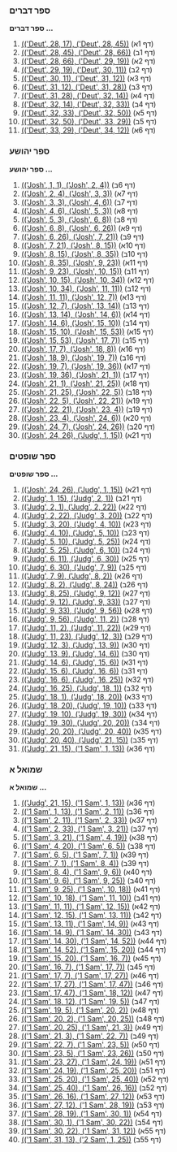 
=== ספר דברים ===
'''ספר דברים ...'''
#[https://barhama.com/aleppocodex/?image=ALEPPO_CODEX_001r (('Deut', 28, 17), ('Deut', 28, 45))] (דף 1א)
#[https://barhama.com/aleppocodex/?image=ALEPPO_CODEX_001v (('Deut', 28, 45), ('Deut', 28, 66))] (דף 1ב)
#[https://barhama.com/aleppocodex/?image=ALEPPO_CODEX_002r (('Deut', 28, 66), ('Deut', 29, 19))] (דף 2א)
#[https://barhama.com/aleppocodex/?image=ALEPPO_CODEX_002v (('Deut', 29, 19), ('Deut', 30, 11))] (דף 2ב)
#[https://barhama.com/aleppocodex/?image=ALEPPO_CODEX_003r (('Deut', 30, 11), ('Deut', 31, 12))] (דף 3א)
#[https://barhama.com/aleppocodex/?image=ALEPPO_CODEX_003v (('Deut', 31, 12), ('Deut', 31, 28))] (דף 3ב)
#[https://barhama.com/aleppocodex/?image=ALEPPO_CODEX_004r (('Deut', 31, 28), ('Deut', 32, 14))] (דף 4א)
#[https://barhama.com/aleppocodex/?image=ALEPPO_CODEX_004v (('Deut', 32, 14), ('Deut', 32, 33))] (דף 4ב)
#[https://barhama.com/aleppocodex/?image=ALEPPO_CODEX_005r (('Deut', 32, 33), ('Deut', 32, 50))] (דף 5א)
#[https://barhama.com/aleppocodex/?image=ALEPPO_CODEX_005v (('Deut', 32, 50), ('Deut', 33, 29))] (דף 5ב)
#[https://barhama.com/aleppocodex/?image=ALEPPO_CODEX_006r (('Deut', 33, 29), ('Deut', 34, 12))] (דף 6א)

=== ספר יהושע ===
'''ספר יהושע ...'''
#[https://barhama.com/aleppocodex/?image=ALEPPO_CODEX_006v (('Josh', 1, 1), ('Josh', 2, 4))] (דף 6ב)
#[https://barhama.com/aleppocodex/?image=ALEPPO_CODEX_007r (('Josh', 2, 4), ('Josh', 3, 3))] (דף 7א)
#[https://barhama.com/aleppocodex/?image=ALEPPO_CODEX_007v (('Josh', 3, 3), ('Josh', 4, 6))] (דף 7ב)
#[https://barhama.com/aleppocodex/?image=ALEPPO_CODEX_008r (('Josh', 4, 6), ('Josh', 5, 3))] (דף 8א)
#[https://barhama.com/aleppocodex/?image=ALEPPO_CODEX_008v (('Josh', 5, 3), ('Josh', 6, 8))] (דף 8ב)
#[https://barhama.com/aleppocodex/?image=ALEPPO_CODEX_009r (('Josh', 6, 8), ('Josh', 6, 26))] (דף 9א)
#[https://barhama.com/aleppocodex/?image=ALEPPO_CODEX_009v (('Josh', 6, 26), ('Josh', 7, 21))] (דף 9ב)
#[https://barhama.com/aleppocodex/?image=ALEPPO_CODEX_010r (('Josh', 7, 21), ('Josh', 8, 15))] (דף 10א)
#[https://barhama.com/aleppocodex/?image=ALEPPO_CODEX_010v (('Josh', 8, 15), ('Josh', 8, 35))] (דף 10ב)
#[https://barhama.com/aleppocodex/?image=ALEPPO_CODEX_011r (('Josh', 8, 35), ('Josh', 9, 23))] (דף 11א)
#[https://barhama.com/aleppocodex/?image=ALEPPO_CODEX_011v (('Josh', 9, 23), ('Josh', 10, 15))] (דף 11ב)
#[https://barhama.com/aleppocodex/?image=ALEPPO_CODEX_012r (('Josh', 10, 15), ('Josh', 10, 34))] (דף 12א)
#[https://barhama.com/aleppocodex/?image=ALEPPO_CODEX_012v (('Josh', 10, 34), ('Josh', 11, 11))] (דף 12ב)
#[https://barhama.com/aleppocodex/?image=ALEPPO_CODEX_013r (('Josh', 11, 11), ('Josh', 12, 7))] (דף 13א)
#[https://barhama.com/aleppocodex/?image=ALEPPO_CODEX_013v (('Josh', 12, 7), ('Josh', 13, 14))] (דף 13ב)
#[https://barhama.com/aleppocodex/?image=ALEPPO_CODEX_014r (('Josh', 13, 14), ('Josh', 14, 6))] (דף 14א)
#[https://barhama.com/aleppocodex/?image=ALEPPO_CODEX_014v (('Josh', 14, 6), ('Josh', 15, 10))] (דף 14ב)
#[https://barhama.com/aleppocodex/?image=ALEPPO_CODEX_015r (('Josh', 15, 10), ('Josh', 15, 53))] (דף 15א)
#[https://barhama.com/aleppocodex/?image=ALEPPO_CODEX_015v (('Josh', 15, 53), ('Josh', 17, 7))] (דף 15ב)
#[https://barhama.com/aleppocodex/?image=ALEPPO_CODEX_016r (('Josh', 17, 7), ('Josh', 18, 8))] (דף 16א)
#[https://barhama.com/aleppocodex/?image=ALEPPO_CODEX_016v (('Josh', 18, 9), ('Josh', 19, 7))] (דף 16ב)
#[https://barhama.com/aleppocodex/?image=ALEPPO_CODEX_017r (('Josh', 19, 7), ('Josh', 19, 36))] (דף 17א)
#[https://barhama.com/aleppocodex/?image=ALEPPO_CODEX_017v (('Josh', 19, 36), ('Josh', 21, 1))] (דף 17ב)
#[https://barhama.com/aleppocodex/?image=ALEPPO_CODEX_018r (('Josh', 21, 1), ('Josh', 21, 25))] (דף 18א)
#[https://barhama.com/aleppocodex/?image=ALEPPO_CODEX_018v (('Josh', 21, 25), ('Josh', 22, 5))] (דף 18ב)
#[https://barhama.com/aleppocodex/?image=ALEPPO_CODEX_019r (('Josh', 22, 5), ('Josh', 22, 21))] (דף 19א)
#[https://barhama.com/aleppocodex/?image=ALEPPO_CODEX_019v (('Josh', 22, 21), ('Josh', 23, 4))] (דף 19ב)
#[https://barhama.com/aleppocodex/?image=ALEPPO_CODEX_020r (('Josh', 23, 4), ('Josh', 24, 6))] (דף 20א)
#[https://barhama.com/aleppocodex/?image=ALEPPO_CODEX_020v (('Josh', 24, 7), ('Josh', 24, 26))] (דף 20ב)
#[https://barhama.com/aleppocodex/?image=ALEPPO_CODEX_021r (('Josh', 24, 26), ('Judg', 1, 15))] (דף 21א)

=== ספר שופטים ===
'''ספר שופטים ...'''
#[https://barhama.com/aleppocodex/?image=ALEPPO_CODEX_021r (('Josh', 24, 26), ('Judg', 1, 15))] (דף 21א)
#[https://barhama.com/aleppocodex/?image=ALEPPO_CODEX_021v (('Judg', 1, 15), ('Judg', 2, 1))] (דף 21ב)
#[https://barhama.com/aleppocodex/?image=ALEPPO_CODEX_022r (('Judg', 2, 1), ('Judg', 2, 22))] (דף 22א)
#[https://barhama.com/aleppocodex/?image=ALEPPO_CODEX_022v (('Judg', 2, 22), ('Judg', 3, 20))] (דף 22ב)
#[https://barhama.com/aleppocodex/?image=ALEPPO_CODEX_023r (('Judg', 3, 20), ('Judg', 4, 10))] (דף 23א)
#[https://barhama.com/aleppocodex/?image=ALEPPO_CODEX_023v (('Judg', 4, 10), ('Judg', 5, 10))] (דף 23ב)
#[https://barhama.com/aleppocodex/?image=ALEPPO_CODEX_024r (('Judg', 5, 10), ('Judg', 5, 25))] (דף 24א)
#[https://barhama.com/aleppocodex/?image=ALEPPO_CODEX_024v (('Judg', 5, 25), ('Judg', 6, 10))] (דף 24ב)
#[https://barhama.com/aleppocodex/?image=ALEPPO_CODEX_025r (('Judg', 6, 11), ('Judg', 6, 30))] (דף 25א)
#[https://barhama.com/aleppocodex/?image=ALEPPO_CODEX_025v (('Judg', 6, 30), ('Judg', 7, 9))] (דף 25ב)
#[https://barhama.com/aleppocodex/?image=ALEPPO_CODEX_026r (('Judg', 7, 9), ('Judg', 8, 2))] (דף 26א)
#[https://barhama.com/aleppocodex/?image=ALEPPO_CODEX_026v (('Judg', 8, 2), ('Judg', 8, 24))] (דף 26ב)
#[https://barhama.com/aleppocodex/?image=ALEPPO_CODEX_027r (('Judg', 8, 25), ('Judg', 9, 12))] (דף 27א)
#[https://barhama.com/aleppocodex/?image=ALEPPO_CODEX_027v (('Judg', 9, 12), ('Judg', 9, 33))] (דף 27ב)
#[https://barhama.com/aleppocodex/?image=ALEPPO_CODEX_028r (('Judg', 9, 33), ('Judg', 9, 56))] (דף 28א)
#[https://barhama.com/aleppocodex/?image=ALEPPO_CODEX_028v (('Judg', 9, 56), ('Judg', 11, 2))] (דף 28ב)
#[https://barhama.com/aleppocodex/?image=ALEPPO_CODEX_029r (('Judg', 11, 2), ('Judg', 11, 22))] (דף 29א)
#[https://barhama.com/aleppocodex/?image=ALEPPO_CODEX_029v (('Judg', 11, 23), ('Judg', 12, 3))] (דף 29ב)
#[https://barhama.com/aleppocodex/?image=ALEPPO_CODEX_030r (('Judg', 12, 3), ('Judg', 13, 9))] (דף 30א)
#[https://barhama.com/aleppocodex/?image=ALEPPO_CODEX_030v (('Judg', 13, 9), ('Judg', 14, 6))] (דף 30ב)
#[https://barhama.com/aleppocodex/?image=ALEPPO_CODEX_031r (('Judg', 14, 6), ('Judg', 15, 6))] (דף 31א)
#[https://barhama.com/aleppocodex/?image=ALEPPO_CODEX_031v (('Judg', 15, 6), ('Judg', 16, 6))] (דף 31ב)
#[https://barhama.com/aleppocodex/?image=ALEPPO_CODEX_032r (('Judg', 16, 6), ('Judg', 16, 25))] (דף 32א)
#[https://barhama.com/aleppocodex/?image=ALEPPO_CODEX_032v (('Judg', 16, 25), ('Judg', 18, 1))] (דף 32ב)
#[https://barhama.com/aleppocodex/?image=ALEPPO_CODEX_033r (('Judg', 18, 1), ('Judg', 18, 20))] (דף 33א)
#[https://barhama.com/aleppocodex/?image=ALEPPO_CODEX_033v (('Judg', 18, 20), ('Judg', 19, 10))] (דף 33ב)
#[https://barhama.com/aleppocodex/?image=ALEPPO_CODEX_034r (('Judg', 19, 10), ('Judg', 19, 30))] (דף 34א)
#[https://barhama.com/aleppocodex/?image=ALEPPO_CODEX_034v (('Judg', 19, 30), ('Judg', 20, 20))] (דף 34ב)
#[https://barhama.com/aleppocodex/?image=ALEPPO_CODEX_035r (('Judg', 20, 20), ('Judg', 20, 40))] (דף 35א)
#[https://barhama.com/aleppocodex/?image=ALEPPO_CODEX_035v (('Judg', 20, 40), ('Judg', 21, 15))] (דף 35ב)
#[https://barhama.com/aleppocodex/?image=ALEPPO_CODEX_036r (('Judg', 21, 15), ('1 Sam', 1, 13))] (דף 36א)

=== שמואל א ===
'''שמואל א ...'''
#[https://barhama.com/aleppocodex/?image=ALEPPO_CODEX_036r (('Judg', 21, 15), ('1 Sam', 1, 13))] (דף 36א)
#[https://barhama.com/aleppocodex/?image=ALEPPO_CODEX_036v (('1 Sam', 1, 13), ('1 Sam', 2, 11))] (דף 36ב)
#[https://barhama.com/aleppocodex/?image=ALEPPO_CODEX_037r (('1 Sam', 2, 11), ('1 Sam', 2, 33))] (דף 37א)
#[https://barhama.com/aleppocodex/?image=ALEPPO_CODEX_037v (('1 Sam', 2, 33), ('1 Sam', 3, 21))] (דף 37ב)
#[https://barhama.com/aleppocodex/?image=ALEPPO_CODEX_038r (('1 Sam', 3, 21), ('1 Sam', 4, 19))] (דף 38א)
#[https://barhama.com/aleppocodex/?image=ALEPPO_CODEX_038v (('1 Sam', 4, 20), ('1 Sam', 6, 5))] (דף 38ב)
#[https://barhama.com/aleppocodex/?image=ALEPPO_CODEX_039r (('1 Sam', 6, 5), ('1 Sam', 7, 1))] (דף 39א)
#[https://barhama.com/aleppocodex/?image=ALEPPO_CODEX_039v (('1 Sam', 7, 1), ('1 Sam', 8, 4))] (דף 39ב)
#[https://barhama.com/aleppocodex/?image=ALEPPO_CODEX_040r (('1 Sam', 8, 4), ('1 Sam', 9, 6))] (דף 40א)
#[https://barhama.com/aleppocodex/?image=ALEPPO_CODEX_040v (('1 Sam', 9, 6), ('1 Sam', 9, 25))] (דף 40ב)
#[https://barhama.com/aleppocodex/?image=ALEPPO_CODEX_041r (('1 Sam', 9, 25), ('1 Sam', 10, 18))] (דף 41א)
#[https://barhama.com/aleppocodex/?image=ALEPPO_CODEX_041v (('1 Sam', 10, 18), ('1 Sam', 11, 10))] (דף 41ב)
#[https://barhama.com/aleppocodex/?image=ALEPPO_CODEX_042r (('1 Sam', 11, 11), ('1 Sam', 12, 15))] (דף 42א)
#[https://barhama.com/aleppocodex/?image=ALEPPO_CODEX_042v (('1 Sam', 12, 15), ('1 Sam', 13, 11))] (דף 42ב)
#[https://barhama.com/aleppocodex/?image=ALEPPO_CODEX_043r (('1 Sam', 13, 11), ('1 Sam', 14, 9))] (דף 43א)
#[https://barhama.com/aleppocodex/?image=ALEPPO_CODEX_043v (('1 Sam', 14, 9), ('1 Sam', 14, 30))] (דף 43ב)
#[https://barhama.com/aleppocodex/?image=ALEPPO_CODEX_044r (('1 Sam', 14, 30), ('1 Sam', 14, 52))] (דף 44א)
#[https://barhama.com/aleppocodex/?image=ALEPPO_CODEX_044v (('1 Sam', 14, 52), ('1 Sam', 15, 20))] (דף 44ב)
#[https://barhama.com/aleppocodex/?image=ALEPPO_CODEX_045r (('1 Sam', 15, 20), ('1 Sam', 16, 7))] (דף 45א)
#[https://barhama.com/aleppocodex/?image=ALEPPO_CODEX_045v (('1 Sam', 16, 7), ('1 Sam', 17, 7))] (דף 45ב)
#[https://barhama.com/aleppocodex/?image=ALEPPO_CODEX_046r (('1 Sam', 17, 7), ('1 Sam', 17, 27))] (דף 46א)
#[https://barhama.com/aleppocodex/?image=ALEPPO_CODEX_046v (('1 Sam', 17, 27), ('1 Sam', 17, 47))] (דף 46ב)
#[https://barhama.com/aleppocodex/?image=ALEPPO_CODEX_047r (('1 Sam', 17, 47), ('1 Sam', 18, 12))] (דף 47א)
#[https://barhama.com/aleppocodex/?image=ALEPPO_CODEX_047v (('1 Sam', 18, 12), ('1 Sam', 19, 5))] (דף 47ב)
#[https://barhama.com/aleppocodex/?image=ALEPPO_CODEX_048r (('1 Sam', 19, 5), ('1 Sam', 20, 2))] (דף 48א)
#[https://barhama.com/aleppocodex/?image=ALEPPO_CODEX_048v (('1 Sam', 20, 2), ('1 Sam', 20, 25))] (דף 48ב)
#[https://barhama.com/aleppocodex/?image=ALEPPO_CODEX_049r (('1 Sam', 20, 25), ('1 Sam', 21, 3))] (דף 49א)
#[https://barhama.com/aleppocodex/?image=ALEPPO_CODEX_049v (('1 Sam', 21, 3), ('1 Sam', 22, 7))] (דף 49ב)
#[https://barhama.com/aleppocodex/?image=ALEPPO_CODEX_050r (('1 Sam', 22, 7), ('1 Sam', 23, 5))] (דף 50א)
#[https://barhama.com/aleppocodex/?image=ALEPPO_CODEX_050v (('1 Sam', 23, 5), ('1 Sam', 23, 26))] (דף 50ב)
#[https://barhama.com/aleppocodex/?image=ALEPPO_CODEX_051r (('1 Sam', 23, 27), ('1 Sam', 24, 19))] (דף 51א)
#[https://barhama.com/aleppocodex/?image=ALEPPO_CODEX_051v (('1 Sam', 24, 19), ('1 Sam', 25, 20))] (דף 51ב)
#[https://barhama.com/aleppocodex/?image=ALEPPO_CODEX_052r (('1 Sam', 25, 20), ('1 Sam', 25, 40))] (דף 52א)
#[https://barhama.com/aleppocodex/?image=ALEPPO_CODEX_052v (('1 Sam', 25, 40), ('1 Sam', 26, 16))] (דף 52ב)
#[https://barhama.com/aleppocodex/?image=ALEPPO_CODEX_053r (('1 Sam', 26, 16), ('1 Sam', 27, 12))] (דף 53א)
#[https://barhama.com/aleppocodex/?image=ALEPPO_CODEX_053v (('1 Sam', 27, 12), ('1 Sam', 28, 19))] (דף 53ב)
#[https://barhama.com/aleppocodex/?image=ALEPPO_CODEX_054r (('1 Sam', 28, 19), ('1 Sam', 30, 1))] (דף 54א)
#[https://barhama.com/aleppocodex/?image=ALEPPO_CODEX_054v (('1 Sam', 30, 1), ('1 Sam', 30, 22))] (דף 54ב)
#[https://barhama.com/aleppocodex/?image=ALEPPO_CODEX_055r (('1 Sam', 30, 22), ('1 Sam', 31, 12))] (דף 55א)
#[https://barhama.com/aleppocodex/?image=ALEPPO_CODEX_055v (('1 Sam', 31, 13), ('2 Sam', 1, 25))] (דף 55ב)

